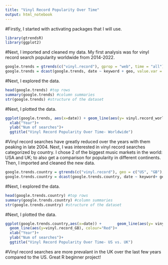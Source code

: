 ---
title: "Vinyl Record Popularity Over Time"
output: html_notebook
---
#Firstly, I started with activating packages that I will use.
```{r}
library(gtrendsR)
library(ggplot2)
```

#Next, I imported and cleaned my data. My first analysis was for vinyl record search popularity worldwide from 2014-2022.
```{r}
google.trends = gtrends(c("vinyl.record"), gprop = "web", time = "all")[[1]]
google.trends = dcast(google.trends, date ~ keyword + geo, value.var = "hits")
```

#Next, I explored the data.
```{r}
head(google.trends) #top rows
summary(google.trends) #column summaries
str(google.trends) #structure of the dataset
```
#Next, I plotted the data.
```{r}
ggplot(google.trends, aes(x=date)) + geom_line(aes(y= vinyl.record_world))+
  xlab("Year")+
  ylab("Num of searches")+
  ggtitle("Vinyl Record Popularity Over Time- Worldwide")
```

#Vinyl record searches have greatly reduced over the years with them peaking in late 2004. Next, I was interested in vinyl record searches categorized by country. I chose 2 of the biggest music markets in the world: USA and UK; to also get a comparison for popularity in different continents. Then, I imported and cleaned the new data.
```{r}
google.trends.country = gtrends(c("vinyl.record"), geo = c("US", "GB"), gprop = "web", time = "all")[[1]]
google.trends.country = dcast(google.trends.country, date ~ keyword+ geo, value.var = "hits")
```

#Next, I explored the data.
```{r}
head(google.trends.country) #top rows
summary(google.trends.country) #column summaries
str(google.trends.country) #structure of the dataset
```
#Next, I plotted the data.
```{r}
ggplot(google.trends.country,aes(x=date)) +       geom_line(aes(y= vinyl.record_US), colour="Blue")+
  geom_line(aes(y=vinyl.record_GB), colour="Red")+
  xlab("Year")+
  ylab("Num of searches")+
  ggtitle("Vinyl Record Popularity Over Time- US vs. UK")
```

#Vinyl record searches are more prevalant in the UK over the last few years compared to the US. Great R beginner project!
